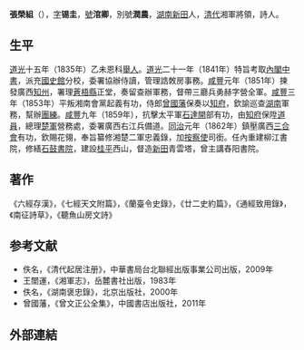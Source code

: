 {{明清人物信息框
| 姓名 = 張榮組
| 原名 =
| 最高職務 =按察使司銜分巡右江兵備道
| 屆數 = 
| 國家 = 大清
| 前任 = 
| 繼任 = 
| 爵位 = 
| 籍貫 = [[湖南省|湖南省]][[新田县|新田]]
| 族裔 = 漢族
| 旗籍 = 
| 字號 = 字锡圭，號涫卿，<br>別號潤農
| 諡號 = 
| 出生日期 = 嘉慶十一年（1806年）
| 出生地點 = [[湖南省|湖南省]][[新田县|新田]]
| 逝世日期 = 同治十二年（1873年）
| 逝世地點 = [[湖南省|湖南省]][[新田县|新田]]
| 墓葬 = 
| 配偶 =
| 親屬 = 
| 出身 = 
* 前清道光乙未恩科舉人
| 經歷 = 
| 著作 =
}}

'''張榮組'''（{{bd|1806年||1872年|catIdx=H}}），[[表字|字]]'''锡圭'''，[[號|號]]'''涫卿'''，別號'''潤農'''，[[湖南|湖南]][[新田县|新田]]人，[[清代|清代]]湘軍將領，詩人。

==生平==
[[道光|道光]]十五年（1835年）乙未恩科[[舉人|舉人]]。[[道光|道光]]二十一年（1841年）特旨考取[[內閣中書|內閣中書]]，派充[[國史館|國史館]]分校，委署協辦侍讀，管理誥敇房事務。[[咸豐|咸豐]]元年（1851年）揀發廣西[[知州|知州]]，署理[[蒼梧縣|蒼梧縣]]正堂，奏留查辦軍務，督帶三廳兵勇赫字營全軍。[[咸豐|咸豐]]三年（1853年）平叛湘南會黨起義有功，侍郎[[曾國藩|曾國藩]]保奏以[[知府|知府]]，欽諭巡查[[湖南|湖南]]軍務，幫辦[[團練|團練]]。[[咸豐|咸豐]]九年（1859年），抗擊太平軍[[石達開|石達開]]部有功，由[[知府|知府]]保陞[[道員|道員]]，總理[[楚軍|楚軍]]營務處，委署廣西右江兵備道。[[同治|同治]]元年（1862年）鎮壓廣西[[三合會|三合會]]有功，欽賜花翎，奉旨纂修湘楚二軍忠義錄，加[[按察使|按察使]]司銜。任內重建柳江書院，修繕[[石鼓書院|石鼓書院]]，建設[[桂平|桂平]]西山，督造[[新田县|新田]]青雲塔，曾主講舂阳書院。

==著作==
《六經存漢》，《七經天文附篇》，《蘭臺令史錄》，《廿二史約篇》，《通經致用錄》，《南征詩草》，《聽魚山房文詩》
==参考文献==
*佚名，《清代起居注册》，中華書局台北聯經出版事業公司出版，2009年
*王闓運，《湘軍志》，岳麓書社出版，1983年
*佚名，《湖南褒忠錄》，北京出版社，2000年
*曾國藩，《曾文正公全集》，中國書店出版社，2011年

==外部連結==